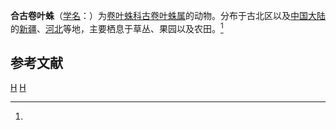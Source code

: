 {{Speciesbox
| taxon = Archaeodictyna consecuta
| binomial_authority = (O.P.-Cambridge, 1872)<ref name='id14029'>{{cite web| url =http://www.bioinfo.cn/db05/BjdwSpecies.php?action=view&id=14029| title =合古卷叶蛛| work =《中国动物物种编目数据库》| publisher =中国科学院微生物研究所| author =中国科学院动物研究所| accessdate =2009-04-28| deadurl =yes| archiveurl =https://web.archive.org/web/20160305104807/http://www.bioinfo.cn/db05/BjdwSpecies.php?action=view&id=14029| archivedate =2016-03-05}}</ref>
}}

'''合古卷叶蛛'''（[[学名|学名]]：{{lang|la|''Archaeodictyna consecuta''}}）为[[卷叶蛛科|卷叶蛛科]][[古卷叶蛛属|古卷叶蛛属]]的动物。分布于古北区以及[[中国大陆|中国大陆]]的[[新疆|新疆]]、[[河北|河北]]等地，主要栖息于草丛、果园以及农田。<ref name='id14029'/>

== 参考文献 ==
{{reflist}}

{{蜘蛛小作品}}

{{Taxonbar}}
[[Category:1872年描述的动物|H]]
[[Category:古卷叶蛛属|H]]